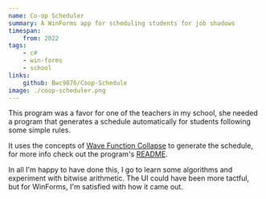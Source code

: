 ```yaml
---
name: Co-op Scheduler
summary: A WinForms app for scheduling students for job shadows
timespan:
    from: 2022
tags:
    - c#
    - win-forms
    - school
links:
    github: Bwc9876/Coop-Schedule
image: ./coop-scheduler.png
---
```



This program was a favor for one of the teachers in my school, she needed a
program that generates a schedule automatically for students
following some simple rules.

It uses the concepts of [Wave Function Collapse](https://en.wikipedia.org/wiki/Wave_function_collapse)
to generate the schedule, for more info check out the program's [README](https://github.com/Bwc9876/Coop-Schedule#readme).

In all I'm happy to have done this, I go to learn some algorithms and experiment
with bitwise arithmetic. The UI could have been more tactful, but for WinForms, I'm
satisfied with how it came out.
